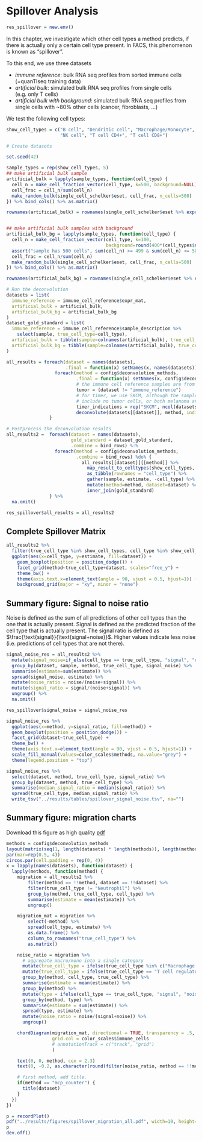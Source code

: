 # Spillover Analysis
```r
res_spillover = new.env()
```

In this chapter, we investigate which other cell types a method predicts,
if there is actually only a certain cell type present. In FACS, this phenomenon is
known as "spillover".

To this end, we use three datasets

 * *immune reference*: bulk RNA seq profiles from sorted immune cells (=quanTIseq training data)
 * *artificial bulk*: simulated bulk RNA seq profiles from single cells (e.g. only T cells)
 * *artificial bulk with background*: simulated bulk RNA seq profiles from single cells with ~80% other cells (cancer, fibroblasts, ...)

We test the following cell types:
```r
show_cell_types = c("B cell", "Dendritic cell", "Macrophage/Monocyte",
                    "NK cell", "T cell CD4+", "T cell CD8+")
```


```r
# Create datasets

set.seed(42)

sample_types = rep(show_cell_types, 5)
## make artificial bulk sample
artificial_bulk = lapply(sample_types, function(cell_type) {
  cell_n = make_cell_fraction_vector(cell_type, k=500, background=NULL)
  cell_frac = cell_n/sum(cell_n)
  make_random_bulk(single_cell_schelker$eset, cell_frac, n_cells=500)
}) %>% bind_cols() %>% as.matrix()

rownames(artificial_bulk) = rownames(single_cell_schelker$eset %>% exprs())


## make artificial bulk samples with background
artificial_bulk_bg = lapply(sample_types, function(cell_type) {
  cell_n = make_cell_fraction_vector(cell_type, k=100,
                                     background=round(400*(cell_types$n_background_cells/sum(cell_types$n_background_cells))))
  assert("sample has 500 cells", sum(cell_n) >= 499 & sum(cell_n) <= 501)
  cell_frac = cell_n/sum(cell_n)
  make_random_bulk(single_cell_schelker$eset, cell_frac, n_cells=500)
}) %>% bind_cols() %>% as.matrix()

rownames(artificial_bulk_bg) = rownames(single_cell_schelker$eset %>% exprs())
```


```r
# Run the deconvolution
datasets = list(
  immune_reference = immune_cell_reference$expr_mat,
  artificial_bulk = artificial_bulk,
  artificial_bulk_bg = artificial_bulk_bg
)
dataset_gold_standard = list(
  immune_reference = immune_cell_reference$sample_description %>%
    select(sample, true_cell_type=cell_type),
  artificial_bulk = tibble(sample=colnames(artificial_bulk), true_cell_type=sample_types),
  artificial_bulk_bg = tibble(sample=colnames(artificial_bulk), true_cell_type=sample_types)
)

all_results = foreach(dataset = names(datasets),
                      .final = function(x) setNames(x, names(datasets))) %:%
                  foreach(method = config$deconvolution_methods,
                          .final = function(x) setNames(x, config$deconvolution_methods)) %dopar% {
                          # the immune cell reference samples are from PBMC, the others are tumor samples.
                          tumor = (dataset != "immune_reference")
                          # for timer, we use SKCM, although the samples either
                          # include no tumor cells, or both melanoma and OV cells.
                          timer_indications = rep("SKCM", ncol(datasets[[dataset]]))
                          deconvolute(datasets[[dataset]], method, indications=timer_indications, tumor=tumor)
                }
```

```r
# Postprocess the deconvolution results
all_results2 =  foreach(dataset = names(datasets),
                        gold_standard = dataset_gold_standard,
                        .combine = bind_rows) %:%
                  foreach(method = config$deconvolution_methods,
                          .combine = bind_rows) %do% {
                            all_results[[dataset]][[method]] %>%
                              map_result_to_celltypes(show_cell_types, method) %>%
                              as_tibble(rownames = "cell_type") %>%
                              gather(sample, estimate, -cell_type) %>%
                              mutate(method=method, dataset=dataset) %>%
                              inner_join(gold_standard)
                } %>%
  na.omit()

res_spillover$all_results = all_results2
```

## Complete Spillover Matrix
```r
all_results2 %>%
  filter(true_cell_type %in% show_cell_types, cell_type %in% show_cell_types) %>%
  ggplot(aes(x=cell_type, y=estimate, fill=dataset)) +
    geom_boxplot(position = position_dodge()) +
    facet_grid(method~true_cell_type+dataset, scales="free_y") +
    theme_bw() +
    theme(axis.text.x=element_text(angle = 90, vjust = 0.5, hjust=1)) +
    background_grid(major = "xy", minor = "none")

```


## Summary figure: Signal to noise ratio
Noise is defined as the sum of all predictions of other cell types than the one that is actually present.
Signal is defined as the predicted fraction of the cell type that is actually present.
The signal ratio is defined as $\frac{\text{signal}}{\text{signal+noise}}$. Higher values
indicate less noise (i.e. predictions of cell types that are not there).

```r
signal_noise_res = all_results2 %>%
  mutate(signal_noise=if_else(cell_type == true_cell_type, "signal", "noise")) %>%
  group_by(dataset, sample, method, true_cell_type, signal_noise) %>%
  summarise(estimate=sum(estimate)) %>%
  spread(signal_noise, estimate) %>%
  mutate(noise_ratio = noise/(noise+signal)) %>%
  mutate(signal_ratio = signal/(noise+signal)) %>%
  ungroup() %>%
  na.omit()

res_spillover$signal_noise = signal_noise_res
```

```r
signal_noise_res %>%
  ggplot(aes(x=method, y=signal_ratio, fill=method)) +
  geom_boxplot(position = position_dodge()) +
  facet_grid(dataset~true_cell_type) +
  theme_bw() +
  theme(axis.text.x=element_text(angle = 90, vjust = 0.5, hjust=1)) +
  scale_fill_manual(values=color_scales$methods, na.value="grey") +
  theme(legend.position = "top")
```

```r
signal_noise_res %>%
  select(dataset, method, true_cell_type, signal_ratio) %>%
  group_by(dataset, method, true_cell_type) %>%
  summarise(median_signal_ratio = median(signal_ratio)) %>%
  spread(true_cell_type, median_signal_ratio) %>%
  write_tsv("../results/tables/spillover_signal_noise.tsv", na="")

```

## Summary figure: migration charts
Download this figure as high quality [pdf](figures/spillover_migration_all.pdf)

```r
methods = config$deconvolution_methods
layout(matrix(seq(1, length(datasets) * length(methods)), length(methods), length(datasets)))
par(mar=rep(0.5, 4))
circos.par(cell.padding = rep(0, 4))
x = lapply(names(datasets), function(dataset) {
  lapply(methods, function(method) {
    migration = all_results2 %>%
        filter(method == !!method, dataset == !!dataset) %>%
        filter(true_cell_type != "Neutrophil") %>%
        group_by(method, true_cell_type, cell_type) %>%
        summarise(estimate = mean(estimate)) %>%
        ungroup()

    migration_mat = migration %>%
        select(-method) %>%
        spread(cell_type, estimate) %>%
        as.data.frame() %>%
        column_to_rownames("true_cell_type") %>%
        as.matrix()

    noise_ratio = migration %>%
      # aggregate macro/mono into a single category
      mutate(true_cell_type = ifelse(true_cell_type %in% c("Macrophage M1", "Macrophage M2", "Monocyte"), "Macrophage/Monocyte", true_cell_type)) %>%
      mutate(true_cell_type = ifelse(true_cell_type == "T cell regulatory (Tregs)", "T cell CD4+", true_cell_type)) %>%
      group_by(method, cell_type, true_cell_type) %>%
      summarise(estimate = mean(estimate)) %>%
      group_by(method) %>%
      mutate(type = ifelse(cell_type == true_cell_type, "signal", "noise")) %>%
      group_by(method, type) %>%
      summarise(estimate = sum(estimate)) %>%
      spread(type, estimate) %>%
      mutate(noise_ratio = noise/(signal+noise)) %>%
      ungroup()

    chordDiagram(migration_mat, directional = TRUE, transparency = .5,
                 grid.col = color_scales$immune_cells
                 # annotationTrack = c("track", "grid")
                 )

    text(0, 0, method, cex = 2.3)
    text(0, -0.2, as.character(round(filter(noise_ratio, method == !!method) %>% pull(noise_ratio), 2)), cex=2)

    # first method, add title.
    if(method == "mcp_counter") {
      title(dataset)
    }
  })
})

p = recordPlot()
pdf("../results/figures/spillover_migration_all.pdf", width=10, height=24)
p
dev.off()
```

